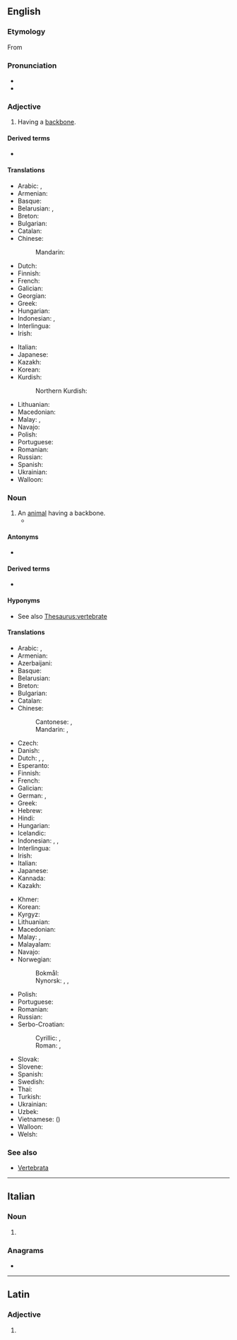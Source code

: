 ==English==

===Etymology===
From {{etyl|la|en}} {{m|la|vertebra||joint}}

===Pronunciation===
* {{IPA|en|/ˈvɛɹ.tɪ.bɹeɪt/}}
* {{audio|en|LL-Q1860 (eng)-Vealhurl-vertebrate.wav|Audio (Southern England)}}

===Adjective===
{{en-adj|-}}

# Having a [[backbone]].

====Derived terms====
* {{l|en|megavertebrate}}

====Translations====
{{trans-top|having a backbone}}
* Arabic: {{t+|ar|فَقَارِيّ|m}}, {{t+|ar|فَقَارِيَّة|f}}
* Armenian: {{t+|hy|ողնաշարավոր}}
* Basque: {{t|eu|ornodun}}
* Belarusian: {{t|be|пазвано́чны}}, {{t|be|хрыбе́тны}}
* Breton: {{t+|br|mellkeinek}}
* Bulgarian: {{t|bg|гръбна́чен}}
* Catalan: {{t+|ca|vertebrat}}
* Chinese:
*: Mandarin: {{t+|cmn|椎骨|tr=zhuīgǔ de|alt=椎骨的}}
* Dutch: {{t+|nl|gewerveld}}
* Finnish: {{t+|fi|selkärankainen}}
* French: {{t+|fr|vertébré}}
* Galician: {{t+|gl|vertebrado}}
* Georgian: {{t|ka|ხერხემლიანი}}
* Greek: {{t+|el|σπονδυλωτός}}
* Hungarian: {{t+|hu|gerinces}}
* Indonesian: {{t|id|bertulang belakang}}, {{t+|id|vertebrata}}
* Interlingua: {{t|ia|vertebrate}}
* Irish: {{t|ga|veirteabrach}}
{{trans-mid}}
* Italian: {{t+|it|vertebrato}}
* Japanese: {{t+|ja|脊椎|tr=せきつい, sekitsui}}
* Kazakh: {{t|kk|омыртқалы}}
* Korean: {{t+|ko|척추(脊椎)}}
* Kurdish:
*: Northern Kurdish: {{t|kmr|birrbirredar|n}}
* Lithuanian: {{t+|lt|stuburinis}}
* Macedonian: {{t|mk|’рбетнички}}
* Malay: {{t|ms|bertulang belakang}}, {{t+|ms|vertebrat}}
* Navajo: {{t|nv|bíígháán dahólónígíí}}
* Polish: {{t+|pl|kręgowy}}
* Portuguese: {{t+|pt|vertebrado}}
* Romanian: {{t+|ro|vertebrat}}
* Russian: {{t+|ru|позвоно́чный}}
* Spanish: {{t+|es|vertebrado}}
* Ukrainian: {{t|uk|хребе́тний}}
* Walloon: {{t+|wa|cronzoxhî}}
{{trans-bottom}}

===Noun===
{{en-noun}}

# An [[animal]] having a backbone.
#* {{quote-song|en|title=Corporeal|artist={{w|Broadcast (band)|Broadcast}}|year=2005|album=Tender Buttons|passage=Under the white chalk, drawn on the blackboard / Under the x-ray, I'm just a '''vertebrate'''}}

====Antonyms====
* {{l|en|invertebrate}}

====Derived terms====
* {{l|en|megavertebrate}}

====Hyponyms====
* See also [[Thesaurus:vertebrate]]

====Translations====
{{trans-top|an animal having a backbone}}
* Arabic: {{t+|ar|فَقَارِيّ|m}}, {{t+|ar|فَقَارِيَّة|f}}
* Armenian: {{t+|hy|ողնաշարավոր}}
* Azerbaijani: {{t|az|onurğalı}}
* Basque: {{t|eu|ornodun}}
* Belarusian: {{t|be|пазвано́чнае|n}}
* Breton: {{t|br|mellkeineg|m}}
* Bulgarian: {{t+|bg|гръбна́чно|n}}
* Catalan: {{t+|ca|vertebrat}}
* Chinese:
*: Cantonese: {{t|yue|脊椎動物}}, {{t|yue|脊椎动物|tr=zek3 zeoi1 dung6 mat6}}
*: Mandarin: {{t+|cmn|脊椎動物}}, {{t+|cmn|脊椎动物|tr=jǐzhuī dòngwù}}
* Czech: {{t+|cs|obratlovec|m}}
* Danish: {{t|da|hvirveldyr|n}}
* Dutch: {{t+|nl|gewervelde}}, {{t|nl|werveldier|n}}, {{t+|nl|vertebraat|m}}
* Esperanto: {{t|eo|vertebrulo}}
* Finnish: {{t+|fi|selkärankainen}}
* French: {{t+|fr|vertébré|m}}
* Galician: {{t+|gl|vertebrado|m}}
* German: {{t+|de|Wirbeltier|n}}, {{t|de|Vertebrat}} {{q|often in plural}}
* Greek: {{t+|el|σπονδυλωτό|n}}
* Hebrew: {{t+|he|חליתן|m|tr=khulyetán|alt=חֻלְיְתָן \ חולייתן}}
* Hindi: {{t|hi|कशेरुकी जीव}}
* Hungarian: {{t+|hu|gerinces}}
* Icelandic: {{t|is|hryggleysingjar}}
* Indonesian: {{t+|id|vertebrata}}, {{t|id|hewan vertebrata}}, {{t|id|hewan bertulang belakang}}
* Interlingua: {{t|ia|vertebrato}}
* Irish: {{t|ga|veirteabrach|m}}
* Italian: {{t+|it|vertebrato}}
* Japanese: {{t+|ja|脊椎動物|tr=せきついどうぶつ, sekitsui dōbutsu}}
* Kannada: {{t+|kn|ಕಶೇರುಕ}}
* Kazakh: {{t|kk|омыртқалы}}
{{trans-mid}}
* Khmer: {{t|km|[[សត្វ]][[ឆ្អឹងកង]]|tr=sat chʼəng kɑɑng}}
* Korean: {{t+|ko|척추동물(脊椎動物)}}
* Kyrgyz: {{t|ky|омурткалуу}}
* Lithuanian: {{t+|lt|stuburinis|m}}
* Macedonian: {{t|mk|’рбетник|m}}
* Malay: {{t|ms|haiwan vertebrat}}, {{t+|ms|vertebrat}}
* Malayalam: {{t|ml|കശേരുകി}}
* Navajo: {{t|nv|naaldeehii bitsʼin dahólónígíí}}
* Norwegian:
*: Bokmål: {{t+|nb|virveldyr|n}}
*: Nynorsk: {{t|nn|virveldyr|n}}, {{t|nn|ryggradsdyr|n}}, {{t|nn|ryggbeinsdyr|n}}
* Polish: {{t+|pl|kręgowiec|m}}
* Portuguese: {{t+|pt|vertebrado|m}}
* Romanian: {{t+|ro|vertebrat|n}}
* Russian: {{t+|ru|позвоно́чное|n}}
* Serbo-Croatian:
*: Cyrillic: {{t|sh|крáљешњак|m}}, {{t|sh|кичмењак|m}}
*: Roman: {{t|sh|králješnjak|m}}, {{t|sh|kičmenjak|m}}
* Slovak: {{t|sk|stavovec|m}}
* Slovene: {{t+|sl|vretenčar|m}}
* Spanish: {{t+|es|vertebrado}}
* Swedish: {{t+|sv|ryggradsdjur|n}}
* Thai: {{t|th|สัตว์มีกระดูกสันหลัง}}
* Turkish: {{t+|tr|omurgalı}}
* Ukrainian: {{t+|uk|[[хребетний|хребе́тна]] [[твари́на]]|f}}
* Uzbek: {{t+|uz|umurtqali}}
* Vietnamese: {{t|vi|động vật có xương sống}} ({{t|vi|[[動物]][[𣎏]][[𩩪𦡠]]}})
* Walloon: {{t+|wa|cronzoxhî}}
* Welsh: {{t|cy|fertebrat|m}}
{{trans-bottom}}

===See also===
* [[Vertebrata]]

----

==Italian==

===Noun===
{{head|it|noun form|g=f}}

# {{plural of|it|vertebrato}}

===Anagrams===
* {{anagrams|it|a=abeeerrttv|brevettare|brevetterà}}

----

==Latin==

===Adjective===
{{la-adj-form|vertebrāte}}

# {{inflection of|la|vertebrātus||voc|m|s}}